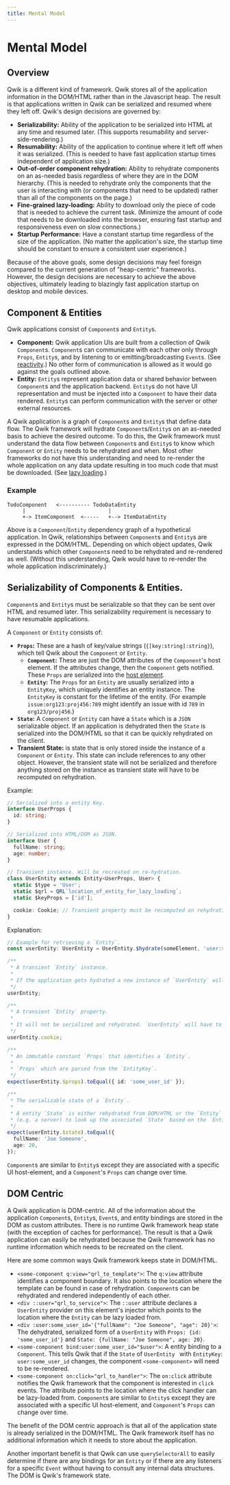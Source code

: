 ```yaml
---
title: Mental Model
---
```


# Mental Model

## Overview

Qwik is a different kind of framework. Qwik stores all of the application information in the DOM/HTML rather than in the Javascript heap. The result is that applications written in Qwik can be serialized and resumed where they left off. Qwik's design decisions are governed by:

- **Serializability:** Ability of the application to be serialized into HTML at any time and resumed later. (This supports resumability and server-side-rendering.)
- **Resumability:** Ability of the application to continue where it left off when it was serialized. (This is needed to have fast application startup times independent of application size.)
- **Out-of-order component rehydration:** Ability to rehydrate components on an as-needed basis regardless of where they are in the DOM hierarchy. (This is needed to rehydrate only the components that the user is interacting with (or components that need to be updated) rather than all of the components on the page.)
- **Fine-grained lazy-loading:** Ability to download only the piece of code that is needed to achieve the current task. (Minimize the amount of code that needs to be downloaded into the browser, ensuring fast startup and responsiveness even on slow connections.)
- **Startup Performance:** Have a constant startup time regardless of the size of the application. (No matter the application's size, the startup time should be constant to ensure a consistent user experience.)

Because of the above goals, some design decisions may feel foreign compared to the current generation of "heap-centric" frameworks. However, the design decisions are necessary to achieve the above objectives, ultimately leading to blazingly fast application startup on desktop and mobile devices.

## Component & Entities

Qwik applications consist of `Component`s and `Entity`s.

- **Component:** Qwik application UIs are built from a collection of Qwik `Component`s. `Component`s can communicate with each other only through `Props`, `Entity`s, and by listening to or emitting/broadcasting `Event`s. (See [reactivity](./reactivity/overview.mdx).) No other form of communication is allowed as it would go against the goals outlined above.
- **Entity:** `Entity`s represent application data or shared behavior between `Component`s and the application backend. `Entity`s do not have UI representation and must be injected into a `Component` to have their data rendered. `Entity`s can perform communication with the server or other external resources.

A Qwik application is a graph of `Component`s and `Entity`s that define data flow. The Qwik framework will hydrate `Component`s/`Entity`s on an as-needed basis to achieve the desired outcome. To do this, the Qwik framework must understand the data flow between `Component`s and `Entity`s to know which `Component` or `Entity` needs to be rehydrated and when. Most other frameworks do not have this understanding and need to re-render the whole application on any data update resulting in too much code that must be downloaded. (See [lazy loading](./lazy-loading.mdx).)

### Example

```
TodoComponent   <---------- TodoDataEntity
     |                           |
     +-> ItemComponent  <-----   +--> ItemDataEntity
```

Above is a `Component`/`Entity` dependency graph of a hypothetical application. In Qwik, relationships between `Component`s and `Entity`s are expressed in the DOM/HTML. Depending on which object updates, Qwik understands which other `Component`s need to be rehydrated and re-rendered as well. (Without this understanding, Qwik would have to re-render the whole application indiscriminately.)

## Serializability of Components & Entities.

`Component`s and `Entity`s must be serializable so that they can be sent over HTML and resumed later. This serializability requirement is necessary to have resumable applications.

A `Component` or `Entity` consists of:

- **`Props`:** These are a hash of key/value strings (`{[key:string]:string}`), which tell Qwik about the `Component` or `Entity`.
  - **`Component`:** These are just the DOM attributes of the `Component`'s host element. If the attributes change, then the `Component` gets notified. These `Props` are serialized into the [host element](./components/host-element.mdx).
  - **`Entity`:** The `Props` for an `Entity` are usually serialized into a `EntityKey`, which uniquely identifies an entity instance. The `EntityKey` is constant for the lifetime of the entity. (For example `issue:org123:proj456:789` might identify an issue with id `789` in `org123/proj456`.)
- **`State`:** A `Component` or `Entity` can have a `State` which is a `JSON` serializable object. If an application is dehydrated then the `State` is serialized into the DOM/HTML so that it can be quickly rehydrated on the client.
- **Transient State:** is state that is only stored inside the instance of a `Component` or `Entity`. This state can include references to any other object. However, the transient state will not be serialized and therefore anything stored on the instance as transient state will have to be recomputed on rehydration.

Example:

```typescript
// Serialized into a entity Key.
interface UserProps {
  id: string;
}

// Serialized into HTML/DOM as JSON.
interface User {
  fullName: string;
  age: number;
}

// Transient instance. Will be recreated on re-hydration.
class UserEntity extends Entity<UserProps, User> {
  static $type = 'User';
  static $qrl = QRL`location_of_entity_for_lazy_loading`;
  static $keyProps = ['id'];

  cookie: Cookie; // Transient property must be recomputed on rehydration
}
```

Explanation:

```typescript
// Example for retrieving a `Entity`.
const userEntity: UserEntity = UserEntity.$hydrate(someElement, 'user:some_user_id');

/**
 * A transient `Entity` instance.
 *
 * If the application gets hydrated a new instance of `UserEntity` will be created.
 */
userEntity;

/**
 * A transient `Entity` property.
 *
 * It will not be serialized and rehydrated. `UserEntity` will have to recompute it.
 */
userEntity.cookie;

/**
 * An immutable constant `Props` that identifies a `Entity`.
 *
 * `Props` which are parsed from the `EntityKey`.
 */
expect(userEntity.$props).toEqual({ id: 'some_user_id' });

/**
 * The serializable state of a `Entity`.
 *
 * A entity `State` is either rehydrated from DOM/HTML or the `Entity` can communicate with an external resource
 * (e.g. a server) to look up the associated `State` based on the `EntityKey`.
 */
expect(userEntity.$state).toEqual({
  fullName: 'Joe Someone',
  age: 20,
});
```

`Component`s are similar to `Entity`s except they are associated with a specific UI host-element, and a `Component`'s `Props` can change over time.

## DOM Centric

A Qwik application is DOM-centric. All of the information about the application `Component`s, `Entity`s, `Event`s, and entity bindings are stored in the DOM as custom attributes. There is no runtime Qwik framework heap state (with the exception of caches for performance). The result is that a Qwik application can easily be rehydrated because the Qwik framework has no runtime information which needs to be recreated on the client.

Here are some common ways Qwik framework keeps state in DOM/HTML.

- `<some-component q:view="qrl_to_template">`: The `q:view` attribute identifies a component boundary. It also points to the location where the template can be found in case of rehydration. `Component`s can be rehydrated and rendered independently of each other.
- `<div ::user="qrl_to_service">`: The `::user` attribute declares a `UserEntity` provider on this element's injector which points to the location where the `Entity` can be lazy loaded from.
- `<div :user:some_user_id='{"fullName": "Joe Someone", "age": 20}'>`: The dehydrated, serialized form of a `UserEntity` with `Props: {id: 'some_user_id'}` and `State: {fullName: "Joe Someone", age: 20}`.
- `<some-component bind:user:some_user_id="$user">`: A entity binding to a `Component`. This tells Qwik that if the `State` of `UserEntity ` with `EntityKey`: `user:some_user_id` changes, the component `<some-component>` will need to be re-rendered.
- `<some-component on:click="qrl_to_handler">`: The `on:click` attribute notifies the Qwik framework that the component is interested in `click` events. The attribute points to the location where the click handler can be lazy-loaded from.
  `Component`s are similar to `Entity`s except they are associated with a specific UI host-element, and `Component`'s `Props` can change over time.

The benefit of the DOM centric approach is that all of the application state is already serialized in the DOM/HTML. The Qwik framework itself has no additional information which it needs to store about the application.

Another important benefit is that Qwik can use `querySelectorAll` to easily determine if there are any bindings for an `Entity` or if there are any listeners for a specific `Event` without having to consult any internal data structures. The DOM is Qwik's framework state.
